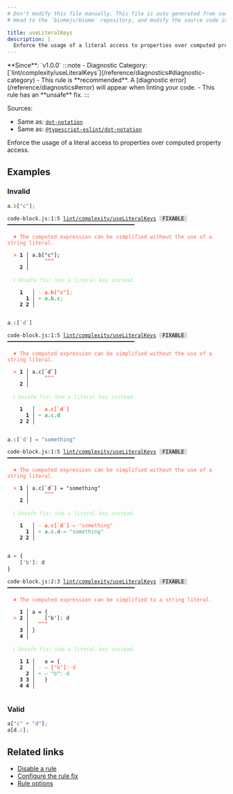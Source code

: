 ```yaml
---
# Don't modify this file manually. This file is auto generated from source, and you will lose your changes next time the website is built.
# Head to the `biomejs/biome` repository, and modify the source code in there.

title: useLiteralKeys
description: |
  Enforce the usage of a literal access to properties over computed property access.
---
```


<Tabs>
<TabItem label="JavaScript (and super languages)" icon="seti:javascript">
**Since**: `v1.0.0`
:::note
- Diagnostic Category: [`lint/complexity/useLiteralKeys`](/reference/diagnostics#diagnostic-category)
- This rule is **recommended**. A [diagnostic error](/reference/diagnostics#error) will appear when linting your code.
- This rule has an **unsafe** fix.
:::

Sources: 
- Same as: <a href="https://eslint.org/docs/latest/rules/dot-notation" target="_blank"><code>dot-notation</code></a>
- Same as: <a href="https://typescript-eslint.io/rules/dot-notation" target="_blank"><code>@typescript-eslint/dot-notation</code></a>

Enforce the usage of a literal access to properties over computed property access.

## Examples

### Invalid

```js
a.b["c"];
```

<pre class="language-text"><code class="language-text">code-block.js:1:5 <a href="https://biomejs.dev/linter/rules/use-literal-keys">lint/complexity/useLiteralKeys</a> <span style="color: #000; background-color: #ddd;"> FIXABLE </span> ━━━━━━━━━━━━━━━━━━━━━━━━━━━━━━━━━━━━━━━━━<br /><br />  <strong><span style="color: Tomato;">✖</span></strong> <span style="color: Tomato;">The computed expression can be simplified without the use of a string literal.</span><br />  <br />  <strong><span style="color: Tomato;">&gt;</span></strong> <strong>1 │ </strong>a.b[&quot;c&quot;];<br />   <strong>   │ </strong>    <strong><span style="color: Tomato;">^</span></strong><strong><span style="color: Tomato;">^</span></strong><strong><span style="color: Tomato;">^</span></strong><br />    <strong>2 │ </strong><br />  <br />  <strong><span style="color: lightgreen;">ℹ</span></strong> <span style="color: lightgreen;">Unsafe fix</span><span style="color: lightgreen;">: </span><span style="color: lightgreen;">Use a literal key instead.</span><br />  <br />    <strong>1</strong>  <strong> │ </strong><span style="color: Tomato;">-</span> <span style="color: Tomato;"><strong>a</strong></span><span style="color: Tomato;"><strong>.</strong></span><span style="color: Tomato;"><strong>b</strong></span><span style="color: Tomato;"><strong>[</strong></span><span style="color: Tomato;"><strong>&quot;</strong></span><span style="color: Tomato;"><strong>c</strong></span><span style="color: Tomato;"><strong>&quot;</strong></span><span style="color: Tomato;"><strong>]</strong></span><span style="color: Tomato;">;</span><br />      <strong>1</strong><strong> │ </strong><span style="color: MediumSeaGreen;">+</span> <span style="color: MediumSeaGreen;"><strong>a</strong></span><span style="color: MediumSeaGreen;"><strong>.</strong></span><span style="color: MediumSeaGreen;"><strong>b</strong></span><span style="color: MediumSeaGreen;"><strong>.</strong></span><span style="color: MediumSeaGreen;"><strong>c</strong></span><span style="color: MediumSeaGreen;">;</span><br />    <strong>2</strong> <strong>2</strong><strong> │ </strong>  <br />  <br /></code></pre>

```js
a.c[`d`]
```

<pre class="language-text"><code class="language-text">code-block.js:1:5 <a href="https://biomejs.dev/linter/rules/use-literal-keys">lint/complexity/useLiteralKeys</a> <span style="color: #000; background-color: #ddd;"> FIXABLE </span> ━━━━━━━━━━━━━━━━━━━━━━━━━━━━━━━━━━━━━━━━━<br /><br />  <strong><span style="color: Tomato;">✖</span></strong> <span style="color: Tomato;">The computed expression can be simplified without the use of a string literal.</span><br />  <br />  <strong><span style="color: Tomato;">&gt;</span></strong> <strong>1 │ </strong>a.c[`d`]<br />   <strong>   │ </strong>    <strong><span style="color: Tomato;">^</span></strong><strong><span style="color: Tomato;">^</span></strong><strong><span style="color: Tomato;">^</span></strong><br />    <strong>2 │ </strong><br />  <br />  <strong><span style="color: lightgreen;">ℹ</span></strong> <span style="color: lightgreen;">Unsafe fix</span><span style="color: lightgreen;">: </span><span style="color: lightgreen;">Use a literal key instead.</span><br />  <br />    <strong>1</strong>  <strong> │ </strong><span style="color: Tomato;">-</span> <span style="color: Tomato;"><strong>a</strong></span><span style="color: Tomato;"><strong>.</strong></span><span style="color: Tomato;"><strong>c</strong></span><span style="color: Tomato;"><strong>[</strong></span><span style="color: Tomato;"><strong>`</strong></span><span style="color: Tomato;"><strong>d</strong></span><span style="color: Tomato;"><strong>`</strong></span><span style="color: Tomato;"><strong>]</strong></span><br />      <strong>1</strong><strong> │ </strong><span style="color: MediumSeaGreen;">+</span> <span style="color: MediumSeaGreen;"><strong>a</strong></span><span style="color: MediumSeaGreen;"><strong>.</strong></span><span style="color: MediumSeaGreen;"><strong>c</strong></span><span style="color: MediumSeaGreen;"><strong>.</strong></span><span style="color: MediumSeaGreen;"><strong>d</strong></span><br />    <strong>2</strong> <strong>2</strong><strong> │ </strong>  <br />  <br /></code></pre>

```js
a.c[`d`] = "something"
```

<pre class="language-text"><code class="language-text">code-block.js:1:5 <a href="https://biomejs.dev/linter/rules/use-literal-keys">lint/complexity/useLiteralKeys</a> <span style="color: #000; background-color: #ddd;"> FIXABLE </span> ━━━━━━━━━━━━━━━━━━━━━━━━━━━━━━━━━━━━━━━━━<br /><br />  <strong><span style="color: Tomato;">✖</span></strong> <span style="color: Tomato;">The computed expression can be simplified without the use of a string literal.</span><br />  <br />  <strong><span style="color: Tomato;">&gt;</span></strong> <strong>1 │ </strong>a.c[`d`] = &quot;something&quot;<br />   <strong>   │ </strong>    <strong><span style="color: Tomato;">^</span></strong><strong><span style="color: Tomato;">^</span></strong><strong><span style="color: Tomato;">^</span></strong><br />    <strong>2 │ </strong><br />  <br />  <strong><span style="color: lightgreen;">ℹ</span></strong> <span style="color: lightgreen;">Unsafe fix</span><span style="color: lightgreen;">: </span><span style="color: lightgreen;">Use a literal key instead.</span><br />  <br />    <strong>1</strong>  <strong> │ </strong><span style="color: Tomato;">-</span> <span style="color: Tomato;"><strong>a</strong></span><span style="color: Tomato;"><strong>.</strong></span><span style="color: Tomato;"><strong>c</strong></span><span style="color: Tomato;"><strong>[</strong></span><span style="color: Tomato;"><strong>`</strong></span><span style="color: Tomato;"><strong>d</strong></span><span style="color: Tomato;"><strong>`</strong></span><span style="color: Tomato;"><strong>]</strong></span><span style="color: Tomato;"><span style="opacity: 0.8;">·</span></span><span style="color: Tomato;">=</span><span style="color: Tomato;"><span style="opacity: 0.8;">·</span></span><span style="color: Tomato;">&quot;</span><span style="color: Tomato;">s</span><span style="color: Tomato;">o</span><span style="color: Tomato;">m</span><span style="color: Tomato;">e</span><span style="color: Tomato;">t</span><span style="color: Tomato;">h</span><span style="color: Tomato;">i</span><span style="color: Tomato;">n</span><span style="color: Tomato;">g</span><span style="color: Tomato;">&quot;</span><br />      <strong>1</strong><strong> │ </strong><span style="color: MediumSeaGreen;">+</span> <span style="color: MediumSeaGreen;"><strong>a</strong></span><span style="color: MediumSeaGreen;"><strong>.</strong></span><span style="color: MediumSeaGreen;"><strong>c</strong></span><span style="color: MediumSeaGreen;"><strong>.</strong></span><span style="color: MediumSeaGreen;"><strong>d</strong></span><span style="color: MediumSeaGreen;"><span style="opacity: 0.8;">·</span></span><span style="color: MediumSeaGreen;">=</span><span style="color: MediumSeaGreen;"><span style="opacity: 0.8;">·</span></span><span style="color: MediumSeaGreen;">&quot;</span><span style="color: MediumSeaGreen;">s</span><span style="color: MediumSeaGreen;">o</span><span style="color: MediumSeaGreen;">m</span><span style="color: MediumSeaGreen;">e</span><span style="color: MediumSeaGreen;">t</span><span style="color: MediumSeaGreen;">h</span><span style="color: MediumSeaGreen;">i</span><span style="color: MediumSeaGreen;">n</span><span style="color: MediumSeaGreen;">g</span><span style="color: MediumSeaGreen;">&quot;</span><br />    <strong>2</strong> <strong>2</strong><strong> │ </strong>  <br />  <br /></code></pre>

```js
a = {
	['b']: d
}
```

<pre class="language-text"><code class="language-text">code-block.js:2:3 <a href="https://biomejs.dev/linter/rules/use-literal-keys">lint/complexity/useLiteralKeys</a> <span style="color: #000; background-color: #ddd;"> FIXABLE </span> ━━━━━━━━━━━━━━━━━━━━━━━━━━━━━━━━━━━━━━━━━<br /><br />  <strong><span style="color: Tomato;">✖</span></strong> <span style="color: Tomato;">The computed expression can be simplified to a string literal.</span><br />  <br />    <strong>1 │ </strong>a = &#123;<br />  <strong><span style="color: Tomato;">&gt;</span></strong> <strong>2 │ </strong>	['b']: d<br />   <strong>   │ </strong>	 <strong><span style="color: Tomato;">^</span></strong><strong><span style="color: Tomato;">^</span></strong><strong><span style="color: Tomato;">^</span></strong><br />    <strong>3 │ </strong>&#125;<br />    <strong>4 │ </strong><br />  <br />  <strong><span style="color: lightgreen;">ℹ</span></strong> <span style="color: lightgreen;">Unsafe fix</span><span style="color: lightgreen;">: </span><span style="color: lightgreen;">Use a literal key instead.</span><br />  <br />    <strong>1</strong> <strong>1</strong><strong> │ </strong>  a = &#123;<br />    <strong>2</strong>  <strong> │ </strong><span style="color: Tomato;">-</span> <span style="color: Tomato;"><span style="opacity: 0.8;">→ </span></span><span style="color: Tomato;"><strong>[</strong></span><span style="color: Tomato;"><strong>'</strong></span><span style="color: Tomato;">b</span><span style="color: Tomato;"><strong>'</strong></span><span style="color: Tomato;"><strong>]</strong></span><span style="color: Tomato;">:</span><span style="color: Tomato;"><span style="opacity: 0.8;">·</span></span><span style="color: Tomato;">d</span><br />      <strong>2</strong><strong> │ </strong><span style="color: MediumSeaGreen;">+</span> <span style="color: MediumSeaGreen;"><span style="opacity: 0.8;">→ </span></span><span style="color: MediumSeaGreen;"><strong>&quot;</strong></span><span style="color: MediumSeaGreen;">b</span><span style="color: MediumSeaGreen;"><strong>&quot;</strong></span><span style="color: MediumSeaGreen;">:</span><span style="color: MediumSeaGreen;"><span style="opacity: 0.8;">·</span></span><span style="color: MediumSeaGreen;">d</span><br />    <strong>3</strong> <strong>3</strong><strong> │ </strong>  &#125;<br />    <strong>4</strong> <strong>4</strong><strong> │ </strong>  <br />  <br /></code></pre>

### Valid

```js
a["c" + "d"];
a[d.c];
```

## Related links

- [Disable a rule](/linter/#disable-a-lint-rule)
- [Configure the rule fix](/linter#configure-the-rule-fix)
- [Rule options](/linter/#rule-options)

</TabItem>
</Tabs>

